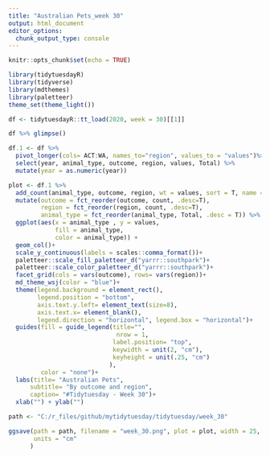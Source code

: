 ```yaml
---
title: "Australian Pets_week 30"
output: html_document
editor_options: 
  chunk_output_type: console
---
```


```r
knitr::opts_chunk$set(echo = TRUE)
```

```r
library(tidytuesdayR)
library(tidyverse)
library(mdthemes)
library(paletteer)
theme_set(theme_light())
```

```r
df <- tidytuesdayR::tt_load(2020, week = 30)[[1]]
```

```r
df %>% glimpse()

df.1 <- df %>% 
  pivot_longer(cols= ACT:WA, names_to="region", values_to = "values")%>%
  select(year, animal_type, outcome, region, values, Total) %>% 
  mutate(year = as.numeric(year))
```

```r
plot <- df.1 %>% 
  add_count(animal_type, outcome, region, wt = values, sort = T, name = "count") %>% 
  mutate(outcome = fct_reorder(outcome, count, .desc=T),
         region = fct_reorder(region, count, .desc=T),
         animal_type = fct_reorder(animal_type, Total, .desc = T)) %>% 
  ggplot(aes(x = animal_type , y = values, 
             fill = animal_type, 
             color = animal_type)) +
  geom_col()+
  scale_y_continuous(labels = scales::comma_format())+
  paletteer::scale_fill_paletteer_d("yarrr::southpark")+
  paletteer::scale_color_paletteer_d("yarrr::southpark")+
  facet_grid(cols = vars(outcome), rows= vars(region))+
  md_theme_wsj(color = "blue")+
  theme(legend.background = element_rect(),
        legend.position = "bottom",
        axis.text.y.left= element_text(size=8),
        axis.text.x= element_blank(),
        legend.direction = "horizontal", legend.box = "horizontal")+
  guides(fill = guide_legend(title="",
                              nrow = 1, 
                             label.position= "top",
                             keywidth = unit(2, "cm"),
                             keyheight = unit(.25, "cm")
                            ),
         color = "none")+
  labs(title= "Australian Pets",
      subtitle= "By outcome and region",
      caption= "#Tidytuesday - Week 30")+
  xlab("") + ylab("")
```

```r
path <- "C:/r_files/github/mytidytuesday/tidytuesday/week_30"

ggsave(path = path, filename = "week_30.png", plot = plot, width = 25, height = 20,
       units = "cm"
      )
```
